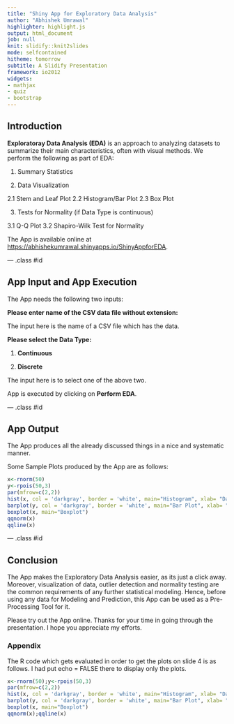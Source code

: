 ```yaml
---
title: "Shiny App for Exploratory Data Analysis"
author: "Abhishek Umrawal"
highlighter: highlight.js
output: html_document
job: null
knit: slidify::knit2slides
mode: selfcontained
hitheme: tomorrow
subtitle: A Slidify Presentation
framework: io2012
widgets:
- mathjax
- quiz
- bootstrap
---
```


## Introduction


**Exploratoray Data Analysis (EDA)** is an approach to analyzing datasets to summarize their main characteristics, often with visual methods. We perform the following as part of EDA:

1. Summary Statistics

2. Data Visualization

  2.1 Stem and Leaf Plot
  2.2 Histogram/Bar Plot
  2.3 Box Plot

3. Tests for Normality (if Data Type is continuous)

  3.1 Q-Q Plot
  3.2 Shapiro-Wilk Test for Normality

The App is available online at <https://abhishekumrawal.shinyapps.io/ShinyAppforEDA>.

--- .class #id 


## App Input and App Execution

The App needs the following two inputs:

**Please enter name of the CSV data file without extension:**

The input here is the name of a CSV file which has the data.

**Please select the Data Type:**

1. **Continuous** 

2. **Discrete** 

The input here is to select one of the above two.

App is executed by clicking on **Perform EDA**.

--- .class #id 

## App Output

The App produces all the already discussed things in a nice and systematic manner.

Some Sample Plots produced by the App are as follows:

```r
x<-rnorm(50)
y<-rpois(50,3)
par(mfrow=c(2,2))
hist(x, col = 'darkgray', border = 'white', main="Histogram", xlab= "Data")
barplot(y, col = 'darkgray', border = 'white', main="Bar Plot", xlab= "Data")
boxplot(x, main="Boxplot")
qqnorm(x)
qqline(x)
```

--- .class #id

## Conclusion

The App makes the Exploratory Data Analysis easier, as its just a click away. Moreover, visualization of data, outlier detection and normality testing are the common requirements of any further statistical modeling. Hence, before using any data for Modeling and Prediction, this App can be used as a Pre-Processing Tool for it.

Please try out the App online. Thanks for your time in going through the presentation. I hope you appreciate my efforts.

### Appendix

The R code which gets evaluated in order to get the plots on slide 4 is as follows. I had put echo = FALSE there to display only the plots. 
```r
x<-rnorm(50);y<-rpois(50,3)
par(mfrow=c(2,2))
hist(x, col = 'darkgray', border = 'white', main="Histogram", xlab= "Data")
barplot(y, col = 'darkgray', border = 'white', main="Bar Plot", xlab= "Data")
boxplot(x, main="Boxplot")
qqnorm(x);qqline(x)
```
